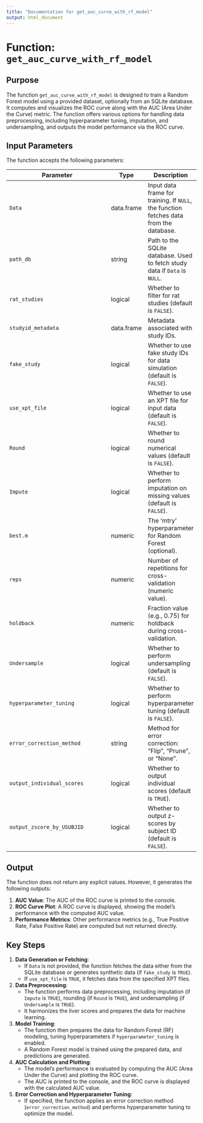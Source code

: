 ```yaml
---
title: "Documentation for get_auc_curve_with_rf_model"
output: html_document
---
```


# Function: `get_auc_curve_with_rf_model`

## Purpose

The function `get_auc_curve_with_rf_model` is designed to train a Random Forest model using a provided dataset, optionally from an SQLite database. It computes and visualizes the ROC curve along with the AUC (Area Under the Curve) metric. The function offers various options for handling data preprocessing, including hyperparameter tuning, imputation, and undersampling, and outputs the model performance via the ROC curve.

## Input Parameters

The function accepts the following parameters:

| Parameter                      | Type     | Description |
|----------------------------------|----------|-------------|
| `Data`                           | data.frame | Input data frame for training. If `NULL`, the function fetches data from the database. |
| `path_db`                        | string   | Path to the SQLite database. Used to fetch study data if `Data` is `NULL`. |
| `rat_studies`                    | logical  | Whether to filter for rat studies (default is `FALSE`). |
| `studyid_metadata`               | data.frame | Metadata associated with study IDs. |
| `fake_study`                     | logical  | Whether to use fake study IDs for data simulation (default is `FALSE`). |
| `use_xpt_file`                   | logical  | Whether to use an XPT file for input data (default is `FALSE`). |
| `Round`                          | logical  | Whether to round numerical values (default is `FALSE`). |
| `Impute`                         | logical  | Whether to perform imputation on missing values (default is `FALSE`). |
| `best.m`                         | numeric  | The 'mtry' hyperparameter for Random Forest (optional). |
| `reps`                           | numeric  | Number of repetitions for cross-validation (numeric value). |
| `holdback`                       | numeric  | Fraction value (e.g., 0.75) for holdback during cross-validation. |
| `Undersample`                    | logical  | Whether to perform undersampling (default is `FALSE`). |
| `hyperparameter_tuning`          | logical  | Whether to perform hyperparameter tuning (default is `FALSE`). |
| `error_correction_method`        | string   | Method for error correction: "Flip", "Prune", or "None". |
| `output_individual_scores`       | logical  | Whether to output individual scores (default is `TRUE`). |
| `output_zscore_by_USUBJID`       | logical  | Whether to output z-scores by subject ID (default is `FALSE`). |

## Output

The function does not return any explicit values. However, it generates the following outputs:

1. **AUC Value**: The AUC of the ROC curve is printed to the console.
2. **ROC Curve Plot**: A ROC curve is displayed, showing the model's performance with the computed AUC value.
3. **Performance Metrics**: Other performance metrics (e.g., True Positive Rate, False Positive Rate) are computed but not returned directly.

## Key Steps

1. **Data Generation or Fetching**:
   - If `Data` is not provided, the function fetches the data either from the SQLite database or generates synthetic data (if `fake_study` is `TRUE`).
   - If `use_xpt_file` is `TRUE`, it fetches data from the specified XPT files.

2. **Data Preprocessing**:
   - The function performs data preprocessing, including imputation (if `Impute` is `TRUE`), rounding (if `Round` is `TRUE`), and undersampling (if `Undersample` is `TRUE`).
   - It harmonizes the liver scores and prepares the data for machine learning.

3. **Model Training**:
   - The function then prepares the data for Random Forest (RF) modeling, tuning hyperparameters if `hyperparameter_tuning` is enabled.
   - A Random Forest model is trained using the prepared data, and predictions are generated.

4. **AUC Calculation and Plotting**:
   - The model's performance is evaluated by computing the AUC (Area Under the Curve) and plotting the ROC curve.
   - The AUC is printed to the console, and the ROC curve is displayed with the calculated AUC value.

5. **Error Correction and Hyperparameter Tuning**:
   - If specified, the function applies an error correction method (`error_correction_method`) and performs hyperparameter tuning to optimize the model.

